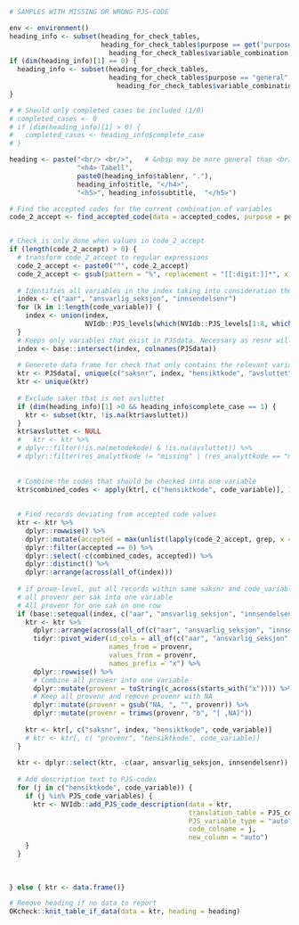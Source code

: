 
```r
# SAMPLES WITH MISSING OR WRONG PJS-CODE

env <- environment()
heading_info <- subset(heading_for_check_tables, 
                       heading_for_check_tables$purpose == get('purpose',env) & 
                         heading_for_check_tables$variable_combination == paste(code_variable, collapse = "-"))
if (dim(heading_info)[1] == 0) {
  heading_info <- subset(heading_for_check_tables, 
                         heading_for_check_tables$purpose == "general" & 
                           heading_for_check_tables$variable_combination == paste(code_variable, collapse = "-"))
}

# # Should only completed cases be included (1/0)
# completed_cases <- 0
# if (dim(heading_info)[1] > 0) {
#   completed_cases <- heading_info$complete_case
# }

heading <- paste("<br/> <br/>",   # &nbsp may be more general than <br/>
                 "<h4> Tabell",  
                 paste0(heading_info$tablenr, "."), 
                 heading_info$title, "</h4>",
                 "<h5>", heading_info$subtitle,  "</h5>")

# Find the accepted codes for the current combination of variables
code_2_accept <- find_accepted_code(data = accepted_codes, purpose = purpose, code_variable = code_variable)


# Check is only done when values in code_2_accept
if (length(code_2_accept) > 0) {
  # transform code_2_accept to regular expressions
  code_2_accept <- paste0("^", code_2_accept)
  code_2_accept <- gsub(pattern = "%", replacement = "[[:digit:]]*", x = code_2_accept, fixed = TRUE)
  
  # Identifies all variables in the index taking into consideration the PJS-levels of the code_variable(s)
  index <- c("aar", "ansvarlig_seksjon", "innsendelsenr")
  for (k in 1:length(code_variable)) {
    index <- union(index,
                   NVIdb::PJS_levels[which(NVIdb::PJS_levels[1:8, which(NVIdb::PJS_levels[which(NVIdb::PJS_levels$variable == code_variable[k]), ] == 1)[1]] == 1), "variable"])
  }
  # Keeps only variables that exist in PJSdata. Necessary as resnr will not be in PJSdata.
  index <- base::intersect(index, colnames(PJSdata))
  
  # Generete data frame for check that only contains the relevant variables
  ktr <- PJSdata[, unique(c("saksnr", index, "hensiktkode", "avsluttet", code_variable))]
  ktr <- unique(ktr)
  
  # Exclude saker that is not avsluttet
  if (dim(heading_info)[1] >0 && heading_info$complete_case == 1) {
    ktr <- subset(ktr, !is.na(ktr$avsluttet))
  }
  ktr$avsluttet <- NULL
  #   ktr <- ktr %>%
  # dplyr::filter(!is.na(metodekode) & !is.na(avsluttet)) %>%
  # dplyr::filter(res_analyttkode != "missing" | (res_analyttkode == "missing" & substr(res_kjennelsekode, 1, 2) != "01"))
  
  
  # Combine the codes that should be checked into one variable
  ktr$combined_codes <- apply(ktr[, c("hensiktkode", code_variable)], 1, FUN = paste, collapse = "-")
  
  
  # Find records deviating from accepted code values
  ktr <- ktr %>%
    dplyr::rowwise() %>%
    dplyr::mutate(accepted = max(unlist(lapply(code_2_accept, grep, x = combined_codes)),0)) %>%
    dplyr::filter(accepted == 0) %>%
    dplyr::select(-c(combined_codes, accepted)) %>%
    dplyr::distinct() %>%
    dplyr::arrange(across(all_of(index)))
  
  # if prove-level, put all records within same saksnr and code_variable on a single row
  # all provenr per sak into one variable
  # All provenr for one sak on one row
  if (base::setequal(index, c("aar", "ansvarlig_seksjon", "innsendelsenr", "provenr"))) {
    ktr <- ktr %>%
      dplyr::arrange(across(all_of(c("aar", "ansvarlig_seksjon", "innsendelsenr", code_variable)))) %>%
      tidyr::pivot_wider(id_cols = all_of(c("aar", "ansvarlig_seksjon", "innsendelsenr", "saksnr",  "hensiktkode", code_variable)),
                         names_from = provenr,
                         values_from = provenr,
                         names_prefix = "x") %>%
      dplyr::rowwise() %>%
      # Combine all provenr into one variable
      dplyr::mutate(provenr = toString(c_across(starts_with("x")))) %>%
      # Keep all provenr and remove provenr with NA
      dplyr::mutate(provenr = gsub("NA, ", "", provenr)) %>%
      dplyr::mutate(provenr = trimws(provenr, "b", "[ ,NA]"))
    
    ktr <- ktr[, c("saksnr", index, "hensiktkode", code_variable)]
    # ktr <- ktr[, c( "provenr", "hensiktkode", code_variable)]
  }
  
  ktr <- dplyr::select(ktr, -c(aar, ansvarlig_seksjon, innsendelsenr))
  
  # Add description text to PJS-codes
  for (j in c("hensiktkode", code_variable)) {
    if (j %in% PJS_code_variables) {
      ktr <- NVIdb::add_PJS_code_description(data = ktr,
                                             translation_table = PJS_codes_2_text,
                                             PJS_variable_type = "auto",
                                             code_colname = j,
                                             new_column = "auto")
    }
  }
  
  
  
} else { ktr <- data.frame()}

# Remove heading if no data to report
OKcheck::knit_table_if_data(data = ktr, heading = heading)
```
